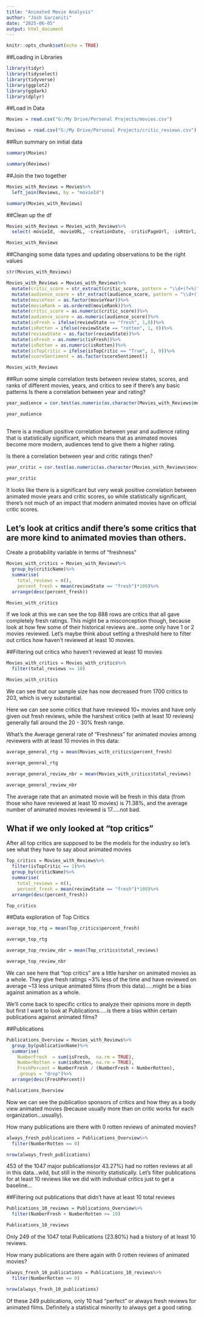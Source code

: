 ---
title: "Animated Movie Analysis"
author: "Josh Garzaniti"
date: "2025-06-05"
output: html_document
---

```{r setup, include=FALSE}
knitr::opts_chunk$set(echo = TRUE)
```

##Loading in Libraries
```{r}
library(tidyr)
library(tidyselect)
library(tidyverse)
library(ggplot2)
library(ggdark)
library(dplyr)
```
##Load in Data

```{r}
Movies = read.csv("G:/My Drive/Personal Projects/movies.csv")

Reviews = read.csv("G:/My Drive/Personal Projects/critic_reviews.csv")

```

##Run summary on initial data

```{r}
summary(Movies)
```

```{r}
summary(Reviews)
```

##Join the two together

```{r}
Movies_with_Reviews = Movies%>%
  left_join(Reviews, by = "movieId")

summary(Movies_with_Reviews)
```
##Clean up the df

```{r}
Movies_with_Reviews = Movies_with_Reviews%>%
  select(-movieId, -movieURL, -creationDate, -criticPageUrl, -isRtUrl, -publicationUrl, -reviewUrl)

Movies_with_Reviews
```

##Changing some data types and updating observations to be the right values

```{r}
str(Movies_with_Reviews)

Movies_with_Reviews = Movies_with_Reviews%>%
  mutate(critic_score = str_extract(critic_score, pattern = "\\d+(?=%)"))%>%
  mutate(audience_score = str_extract(audience_score, pattern = "\\d+(?=%)"))%>%
  mutate(movieYear = as.factor(movieYear))%>%
  mutate(movieRank = as.ordered(movieRank))%>%
  mutate(critic_score = as.numeric(critic_score))%>%
  mutate(audience_score = as.numeric(audience_score))%>%
  mutate(isFresh = ifelse(reviewState == "fresh", 1,0))%>%
  mutate(isRotten = ifelse(reviewState == "rotten", 1, 0))%>%
  mutate(reviewState = as.factor(reviewState))%>%
  mutate(isFresh = as.numeric(isFresh))%>%
  mutate(isRotten = as.numeric(isRotten))%>%
  mutate(isTopCritic = ifelse(isTopCritic == "True", 1, 0))%>%
  mutate(scoreSentiment = as.factor(scoreSentiment))

Movies_with_Reviews
```

##Run some simple correlation tests between review states, scores, and ranks of different movies, years, and critics to see if there's any basic patterns 
Is there a correlation between year and rating?
```{r}
year_audience = cor.test(as.numeric(as.character(Movies_with_Reviews$movieYear)), Movies_with_Reviews$audience_score)

year_audience
  
```
There is a medium positive correlation between year and audience rating that is statistically significant, which means that as animated movies become more modern, audiences tend to give them a higher rating.

Is there a correlation between year and critic ratings then?
```{r}
year_critic = cor.test(as.numeric(as.character(Movies_with_Reviews$movieYear)), Movies_with_Reviews$critic_score)

year_critic
```
It looks like there is a significant but very weak positive correlation between animated movie years and critic scores, so while statistically significant, there's not much of an impact that modern animated movies have on official critic scores.

## Let's look at critics andif there's some critics that are more kind to animated movies than others.

Create a probability variable in terms of "freshness"
```{r}
Movies_with_critics = Movies_with_Reviews%>%
  group_by(criticName)%>%
  summarise(
    total_reviews = n(),
    percent_fresh = mean(reviewState == "fresh")*100)%>%
  arrange(desc(percent_fresh))

Movies_with_critics
```

If we look at this we can see the top 888 rows are critics that all gave completely fresh ratings. This might be a misconception though, because look at how few some of their historical reviews are...some only have 1 or 2 movies reviewed. Let's maybe think about setting a threshold here to filter out critics how haven't reviewed at least 10 movies.

##Filtering out critics who haven't reviewed at least 10 movies
```{r}
Movies_with_critics = Movies_with_critics%>%
  filter(total_reviews >= 10)

Movies_with_critics
```
We can see that our sample size has now decreased from 1700 critics to 203, which is very substantial.

Here we can see some critics that have reviewed 10+ movies and have only given out fresh reviews, while the harshest critics (with at least 10 reviews) generally fall around the 20 - 30% fresh range.

What's the Average general rate of "Freshness" for animated movies among reviewers with at least 10 movies in this data:

```{r}
average_general_rtg = mean(Movies_with_critics$percent_fresh)

average_general_rtg

average_general_review_nbr = mean(Movies_with_critics$total_reviews)

average_general_review_nbr
```
The average rate that an animated movie will be fresh in this data (from those who have reviewed at least 10 movies) is 71.38%, and the average number of animated movies reviewed is 17.....not bad.


## What if we only looked at "top critics" 

After all top critics are supposed to be the models for the industry so let's see what they have to say about animated movies

```{r}
Top_critics = Movies_with_Reviews%>%
  filter(isTopCritic == 1)%>%
  group_by(criticName)%>%
  summarise(
    total_reviews = n(),
    percent_fresh = mean(reviewState == "fresh")*100)%>%
  arrange(desc(percent_fresh))

Top_critics
```
##Data exploration of Top Critics
```{r}
average_top_rtg = mean(Top_critics$percent_fresh)

average_top_rtg

average_top_review_nbr = mean(Top_critics$total_reviews)

average_top_review_nbr
```
We can see here that "top critics" are a little harsher on animated movies as a whole. They give fresh ratings ~3% less of the time and have reviewed on average ~13 less unique animated films (from this data).....might be a bias against animation as a whole.

We'll come back to specific critics to analyze their opinions more in depth but first I want to look at Publications.....is there a bias within certain publications against animated films?

##Publications
```{r}
Publications_Overview = Movies_with_Reviews%>% 
  group_by(publicationName)%>% 
  summarise(
    NumberFresh  = sum(isFresh,  na.rm = TRUE),
    NumberRotten = sum(isRotten, na.rm = TRUE),
    FreshPercent = NumberFresh / (NumberFresh + NumberRotten),
    .groups = "drop")%>%
  arrange(desc(FreshPercent))

Publications_Overview
```
Now we can see the publication sponsors of critics and how they as a body view animated movies (because usually more than on critic works for each organization...usually). 

How many publications are there with 0 rotten reviews of animated movies?
```{r}
always_fresh_publications = Publications_Overview%>%
  filter(NumberRotten == 0)

nrow(always_fresh_publications)
```
453 of the 1047 major publications(or 43.27%) had no rotten reviews at all in this data...wild, but still in the minority statistically. Let's filter publications for at least 10 reviews like we did with individual critics just to get a baseline...

##Filtering out publications that didn't have at least 10 total reviews
```{r}
Publications_10_reviews = Publications_Overview%>%
  filter(NumberFresh + NumberRotten >= 10)

Publications_10_reviews
```

Only 249 of the 1047 total Publications (23.80%) had a history of at least 10 reviews.

How many publications are there again with 0 rotten reviews of animated movies?
```{r}
always_fresh_10_publications = Publications_10_reviews%>%
  filter(NumberRotten == 0)

nrow(always_fresh_10_publications)
```
Of these 249 publications, only 10 had "perfect" or always fresh reviews for animated films. Definitely a statistical minority to always get a good rating.












